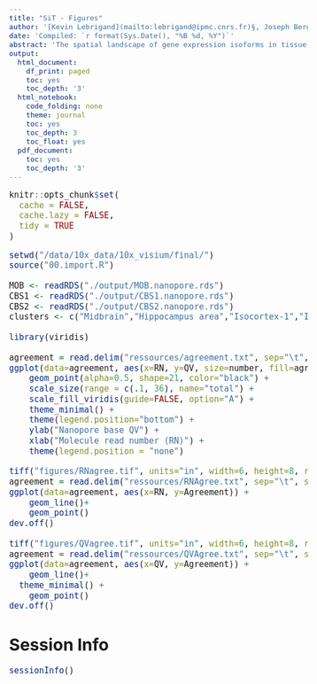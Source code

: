 ```yaml
---
title: "SiT - Figures"
author: '[Kevin Lebrigand](mailto:lebrigand@ipmc.cnrs.fr)§, Joseph Bergenstråhle §, Kim Thrane §, Annelie Mollbrink, Pascal Barbry, Rainer Waldmann and Joakim Lundeberg'
date: 'Compiled: `r format(Sys.Date(), "%B %d, %Y")`'
abstract: 'The spatial landscape of gene expression isoforms in tissue sections.'
output:
  html_document:
    df_print: paged
    toc: yes
    toc_depth: '3'
  html_notebook:
    code_folding: none
    theme: journal
    toc: yes
    toc_depth: 3
    toc_float: yes
  pdf_document:
    toc: yes
    toc_depth: '3'
---
```


<style type="text/css">

body, td {
   font-size: 15px;
}
code.r{
  font-size: 15px;
}
pre {
  font-size: 15px
}
</style>

```r
knitr::opts_chunk$set(
  cache = FALSE,
  cache.lazy = FALSE,
  tidy = TRUE
)

```

```r

setwd("/data/10x_data/10x_visium/final/")
source("00.import.R")

MOB <- readRDS("./output/MOB.nanopore.rds")
CBS1 <- readRDS("./output/CBS1.nanopore.rds")
CBS2 <- readRDS("./output/CBS2.nanopore.rds")
clusters <- c("Midbrain","Hippocampus area","Isocortex-1","Isocortex-2","Olfactory area","Fiber tracts","Retrosplenial area","CA1/CA2","Thalamus","Hypothalamus","CA3","DG")

library(viridis)

agreement = read.delim("ressources/agreement.txt", sep="\t", stringsAsFactors = F)
ggplot(data=agreement, aes(x=RN, y=QV, size=number, fill=agree)) +
    geom_point(alpha=0.5, shape=21, color="black") + 
    scale_size(range = c(.1, 36), name="total") +
    scale_fill_viridis(guide=FALSE, option="A") +
    theme_minimal() +
    theme(legend.position="bottom") +
    ylab("Nanopore base QV") +
    xlab("Molecule read number (RN)") +
    theme(legend.position = "none")

tiff("figures/RNagree.tif", units="in", width=6, height=8, res=300)
agreement = read.delim("ressources/RNAgree.txt", sep="\t", stringsAsFactors = F)
ggplot(data=agreement, aes(x=RN, y=Agreement)) +
    geom_line()+
    geom_point()
dev.off()

tiff("figures/QVagree.tif", units="in", width=6, height=8, res=300)
agreement = read.delim("ressources/QVAgree.txt", sep="\t", stringsAsFactors = F)
ggplot(data=agreement, aes(x=QV, y=Agreement)) +
    geom_line()+
  theme_minimal() +
    geom_point()
dev.off()

```

# Session Info

```r
sessionInfo()
```


